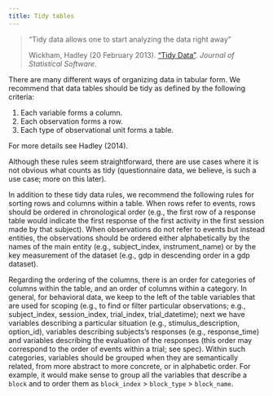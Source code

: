 ```yaml
---
title: Tidy tables
---
```


> "Tidy data allows one to start analyzing the data right away"
>
> Wickham, Hadley (20 February 2013). ["Tidy Data"](). *Journal of Statistical Software*.

There are many different ways of organizing data in tabular form. We recommend that data tables should be tidy as defined by the following criteria:

1.  Each variable forms a column.
2.  Each observation forms a row.
3.  Each type of observational unit forms a table.

For more details see Hadley (2014).

Although these rules seem straightforward, there are use cases where it is not obvious what counts as tidy (questionnaire data, we believe, is such a use case; more on this later).

In addition to these tidy data rules, we recommend the following rules for sorting rows and columns within a table. When rows refer to events, rows should be ordered in chronological order (e.g., the first row of a response table would indicate the first response of the first activity in the first session made by that subject). When observations do not refer to events but instead entities, the observations should be ordered either alphabetically by the names of the main entity (e.g., subject_index, instrument_name) or by the key measurement of the dataset (e.g., gdp in descending order in a gdp dataset).

Regarding the ordering of the columns, there is an order for categories of columns within the table, and an order of columns within a category. In general, for behavioral data, we keep to the left of the table variables that are used for scoping (e.g., to find or filter particular observations; e.g., subject_index, session_index, trial_index, trial_datetime); next we have variables describing a particular situation (e.g., stimulus_description, option_id), variables describing subjects's responses (e.g., response_time) and variables describing the evaluation of the responses (this order may correspond to the order of events within a trial; see spec). Within such categories, variables should be grouped when they are semantically related, from more abstract to more concrete, or in alphabetic order. For example, it would make sense to group all the variables that describe a `block` and to order them as `block_index` \> `block_type` \> `block_name`.